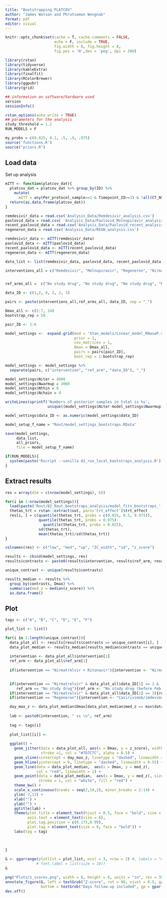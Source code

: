 ```yaml
---
title: "Bootstrapping PLATCOV"
author: "James Watson and Phrutsamon Wongnak"
format: pdf
editor: visual
---
```


```r
knitr::opts_chunk$set(cache = T, cache.comments = FALSE,
                      echo = F, include = TRUE, 
                      fig.width = 8, fig.height = 8,
                      fig.pos = 'H',dev = 'png', dpi = 300)

```

```r
library(rstan)
library(tidyverse)
library(kableExtra)
library(finalfit)
library(RColorBrewer)
library(ggpubr)
library(grid)

## information on software/hardware used
version
sessionInfo()

rstan_options(auto_write = TRUE)
## parameters for the analysis
study_threshold = 1.2
RUN_MODELS = F

my_probs = c(0.025, 0.1, .5, .9, .975)
source('functions.R')
source("priors.R")
```

## Load data

Set up analysis

```r
mITT <- function(platcov_dat){
  platcov_dat = platcov_dat %>% group_by(ID) %>%
    mutate(
      mITT = any(Per_protocol_sample==1 & Timepoint_ID>=3) & !all(CT_NS==40))
  return(as.data.frame(platcov_dat))
}
```

```r
remdesivir_data = read.csv('Analysis_Data/Remdesivir_analysis.csv')
paxlovid_data = read.csv( 'Analysis_Data/Paxlovid_Molnupiravir_analysis.csv')
recent_paxlovid_data = read.csv('Analysis_Data/Paxlovid_recent_analysis.csv')
regeneron_data = read.csv('Analysis_Data/REGN_analysis.csv')

remdesivir_data <- mITT(remdesivir_data)
paxlovid_data <- mITT(paxlovid_data)
recent_paxlovid_data <- mITT(recent_paxlovid_data)
regeneron_data <- mITT(regeneron_data)

data_list <- list(remdesivir_data, paxlovid_data, recent_paxlovid_data, regeneron_data)
```

```r
interventions_all = c("Remdesivir", "Molnupiravir", "Regeneron", "Nirmatrelvir + Ritonavir", "Nirmatrelvir + Ritonavir", "Nirmatrelvir + Ritonavir")


ref_arms_all =  c("No study drug", "No study drug", "No study drug", "Molnupiravir", "No study drug", "No study drug")

data_ID <- c(1,2, 4, 2, 2, 3)

pairs <- paste(interventions_all,ref_arms_all, data_ID, sep = "_")
```

```r
Dmax_all <- c(2:7, 14)
bootstrap_rep = 50

pair_ID <- 1:6  

model_settings <-  expand.grid(mod = 'Stan_models/Linear_model_RNaseP.stan',
                               prior = 1,
                               cov_matrices = 1,
                               Dmax = Dmax_all,
                               pairs = pairs[pair_ID],
                               boot_rep = 1:bootstrap_rep)

model_settings <- model_settings %>%
  separate(pairs, c("intervention", "ref_arm", "data_ID"), "_")

model_settings$Niter = 4000
model_settings$Nwarmup = 2000
model_settings$Nthin = 8
model_settings$Nchain = 4

writeLines(sprintf('Numbers of posterior samples in total is %s',
                   unique((model_settings$Niter-model_settings$Nwarmup)*model_settings$Nchain/model_settings$Nthin)))

model_settings$data_ID <- as.numeric(model_settings$data_ID)
```

```r
model_setup_f_name = "Rout/model_settings_bootstraps.RData"

save(model_settings, 
     data_list,
     all_priors,
     file = model_setup_f_name)
```

```r

if(RUN_MODELS){
  system(paste('Rscript --vanilla 02_run_local_bootstraps_analysis.R'))
}
```

## Extract results

```r
res = array(dim = c(nrow(model_settings), 6))

for(i in 1:nrow(model_settings)){
  load(paste('Rout/02_Rout_bootstraps_analysis/model_fits_bootstraps_',i,'.RData',sep=''))
  thetas_trt = rstan::extract(out, pars='trt_effect')$trt_effect
  res[i, ] = c(quantile(thetas_trt, probs = c(0.025, 0.5, 0.975)),
               quantile(thetas_trt, probs = 0.975)-
                 quantile(thetas_trt, probs = 0.025),
               sd(thetas_trt),
               mean(thetas_trt)/sd(thetas_trt))
}
```

```r
colnames(res) <- c("low", "med", "up", "IC_width", "sd", "z_score")

results <- cbind(model_settings, res)
results$contrasts <- paste0(results$intervention, results$ref_arm, results$data_ID)

unique_contrast <- unique(results$contrasts)
```

```r
results_median <- results %>%
  group_by(contrasts, Dmax) %>%
  summarise(med_z = median(z_score)) %>%
  as.data.frame()
```

## Plot

```r
tags <- c("A", "B", "C", "D", "E", "F")

plot_list <- list()

for(i in 1:length(unique_contrast)){
  data_plot_all <- results[results$contrasts == unique_contrast[i], ]
  data_plot_median <- results_median[results_median$contrasts == unique_contrast[i], ]
  
  intervention <- data_plot_all$intervention[1]
  ref_arm <- data_plot_all$ref_arm[1]
  
  if(intervention == "Nirmatrelvir + Ritonavir"){intervention <- "Nirmatrelvir"}
  

  if(intervention == "Nirmatrelvir" & data_plot_all$data_ID[1] == 2 &
     ref_arm == "No study drug"){ref_arm <- "No study drug (before Feb 2023)"}
  if(intervention == "Nirmatrelvir" & data_plot_all$data_ID[1] == 3){ref_arm <- "No study drug (after Feb 2023)"}
  if(intervention == "Regeneron"){intervention <- "Casirivimab/imdevimab"}

  day_max_z <- data_plot_median$Dmax[data_plot_median$med_z == max(data_plot_median$med_z)]
  
  lab <- paste0(intervention, " vs \n", ref_arm)
  
  tag <- tags[i]
  
  plot_list[[i]] <-
  
  ggplot() +
    geom_jitter(data = data_plot_all, aes(x = Dmax, y = z_score), width = 0.15, size = 1.2, shape = 1,
                stroke =1, col = "#7D7C7C", alpha = 0.5) +
    geom_vline(xintercept = day_max_z, linetype = "dashed", linewidth = 0.55) +
    geom_hline(yintercept = 0, linetype = "dashed", linewidth = 0.55) +
    geom_line(data = data_plot_median,  aes(x = Dmax, y = med_z),
              col = "red", linewidth = 1) +
    geom_point(data = data_plot_median,  aes(x = Dmax, y = med_z), size = 2.5, shape = 21,
               stroke = 1, col = "white", fill = "red") +
    theme_bw() +
    scale_x_continuous(breaks = seq(2,14,2), minor_breaks = 2:14) +
    ylim(-3,13) +
    xlab("") +
    ylab("") +
    ggtitle(lab) +
    theme(plot.title = element_text(hjust = 0.5, face = "bold", size = 9),
          axis.text = element_text(size = 8),
          plot.tag.position = c(0.175,0.99),
          plot.tag = element_text(size = 9, face = "bold")) +
    labs(tag = tag)
  
  
  
}

G <- ggarrange(plotlist = plot_list, ncol = 3, nrow = 2) #, labels = "AUTO", hjust = -5.5,
              # font.label = list(size = 10))
G
```

```r
png("Plots/z_scores.png", width = 8, height = 6, units = "in", res = 350)
annotate_figure(G, left = textGrob("Z-score", rot = 90, vjust = 0.5, gp = gpar(cex = 1.2, fontface="bold")),
                bottom = textGrob("Days follow-up included", gp = gpar(cex = 1.2, fontface="bold")))
dev.off()
```
